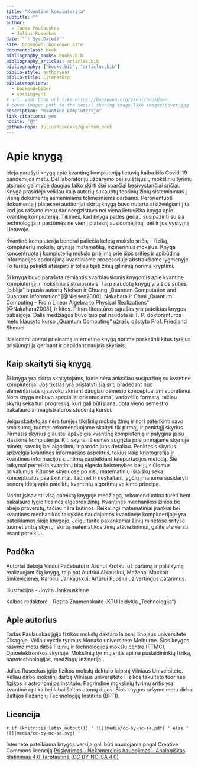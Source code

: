 ```yaml
--- 
title: "Kvantinė kompiuterija"
subtitle: ""
author:
  - Tadas Paulauskas
  - Julius Ruseckas
date: "`r Sys.Date()`"
site: bookdown::bookdown_site
documentclass: book
bibliography_books: books.bib
bibliography_articles: articles.bib
bibliography: ["books.bib", "articles.bib"]
biblio-style: authoryear
biblio-title: Literatūra
biblatexoptions:
  - backend=biber
  - sorting=ynt
# url: your book url like https://bookdown.org/yihui/bookdown
# cover-image: path to the social sharing image like images/cover.jpg
description: "Kvantinė kompiuterija"
link-citations: yes
nocite: '@*'
github-repo: JuliusRuseckas/quantum_book
---
```


# Apie knygą {-}

Idėja parašyti knygą apie kvantinę kompiuteriją lietuvių kalba kilo Covid-19 pandemijos
metu. Dėl laboratorijų uždarymo bei sulėtėjusių mokslinių tyrimų atsirado galimybė
daugiau laiko skirti šiai sparčiai besivystančiai sričiai. Knyga prasidėjo veikiau kaip
autorių sukauptų teorinių žinių sisteminimas į vieną dokumentą asmeniniams
tolimesniems darbams. Perorientuoti dokumentą į platesnei auditorijai skirtą knygą buvo
nutarta atsižvelgiant į tai kad jos rašymo metu dar neegzistavo nei viena lietuviška
knyga apie kvantinę kompiuteriją. Tikimės, kad knyga padės geriau susipažinti su šia
technologija ir pastūmės ne vien į platesnį susidomėjimą, bet ir jos vystymą Lietuvoje.

Kvantinė kompiuterija bendrai paliečia keletą mokslo sričių – fiziką, kompiuterių mokslą,
grynąją matematiką, inžinerinius mokslus. Knyga koncentruota į kompiuterių mokslo
priėjimą prie šios srities ir apibūdina informacijos apdorojimą kvantiniame procesoriuje
abstrakčiame lygmenyje. To turėtų pakakti atsispirti ir toliau tęsti žinių gilinimą norima
kryptimi.

Ši knyga buvo parašyta remiantis svarbiausiomis knygomis apie kvantinę kompiuteriją ir
moksliniais straipsniais. Tarp naudotų knygų yra šios srities „biblija“ tapusia autorių
Nielsen ir Chuang „Quantum Computation and Quantum Information“ [@Nielsen2000],
Nakahara ir Ohmi „Quantum Computing – From Linear Algebra to Physical Realizations“ [@Nakahara2008],
ir kitos. Pilnas literatūros sąrašas yra pateiktas knygos pabaigoje. Dalis medžiagos buvo taip
pat naudota iš T. P. doktorantūros metu klausyto kurso „Quantum Computing“ užrašų
dėstyto Prof. Friedland Shmuel.

Išleisdami atvirai prieinamą internetinę knygą norime paskatinti kitus tyrėjus prisijungti ją
gerinant ir papildant naujais skyriais.


## Kaip skaityti šią knygą {-}

Ši knyga yra skirta skaitytojams, kurie nėra anksčiau susipažinę su kvantine
kompiuterija. Jos tikslas yra pristatyti šią sritį pradedant nuo elementariausių savokų
skiriant daugiau dėmesio konceptualiam supratimui. Nors knyga nebuvo specialiai
orientuojama į vadovėlio formatą, tačiau skyrių seka turi progresiją, kuri gali būti
panaudota vieno semestro bakalauro ar magistratūros studentų kursui.

Jeigu skaitytojas nėra turėjęs tikslinių mokslų žinių ir nori patenkinti savo smalsumą,
tuomet rekomenduojame skaityti tik pirmąjį ir penktąjį skyrius. Pirmasis skyrius glaustai
apžvelgia kvantinę kompiuteriją ir palygina ją su klasikine kompiuterija. Kiti skyriai iš
esmės sugrįžta prie pirmąjame skyriuje minėtų savokų bei algoritmų ir parodo juos
detaliau. Penktasis skyrius apžvelgia kvantinės informacijos aspektus, tokius kaip
kriptografija ir kvantinės informacijos siuntimą pasitelkiant teleportacijos metodą. Šie
taikymai perteikia kvantinių bitų elgesio keistenybes bei jų siūlomus privalumus. Kituose
skyriuose po visų matematinių išraiškų seka konceptualūs paaiškinimai. Tad net ir
neskaitant lygčių įmanoma susidaryti bendrą idėją apie pateiktų kvantinių algoritmų
veikimo principą.

Norint įsisavinti visą pateiktą knygoje medžiagą, rekomenduotina turėti bent bakalauro
lygio tiesinės algebros žinių. Kvantinės mechanikos žinios be abejo praverstų, tačiau
nėra būtinos. Reikalingi matematiniai įrankiai bei kvantinės mechanikos taisyklės
naudojamos kvantinėje kompiuterijoje yra pateikiamos šioje knygoje. Jeigu turite
pakankamai žinių minėtose srityse tuomet antrą skyrių, skirtą matematikos žinių
atšviežinimui, galite atsiversti esant poreikiui.

## Padėka {-}

Autoriai dėkoja Vaidui Pačebutui ir Arūnui Krotkui už paramą ir palaikymą realizuojant
šią knygą, taip pat Audriui Alkauskui, Maženai Mackoit Sinkevičienei, Karoliui
Jankauskui, Artūrui Pupšiui už vertingus patarimus.

Iliustracijos - Jovita Jankauskienė

Kalbos redaktorė - Rozita Znamenskaitė (KTU leidykla „Technologija“)

## Apie autorius {-}

Tadas Paulauskas įgijo fizikos mokslų daktaro laipsnį Ilinojaus universitete Čikagoje.
Vėliau vykdė tyrimus Monašo universitete Melburne. Šios knygos rašymo metu dirba
Fizinių ir technologijos mokslų centre (FTMC), Optoelektronikos skyriuje. Mokslinių
tyrimų sritis apima puslaidininkių fiziką, nanotechnologijas, medžiagų inžineriją.

Julius Ruseckas įgijo fizikos mokslų daktaro laipsnį Vilniaus Universitete. Vėliau dirbo
mokslinį darbą Vilniaus universiteto Fizikos fakulteto teorinės fizikos ir astronomijos
institute. Pagrindinė mokslinių tyrimų sritis yra kvantinė optika bei labai šaltos atomų
dujos. Šios knygos rašymo metu dirba Baltijos Pažangių Technologijų Institute (BPTI).

## Licencija {-}


`r if (knitr::is_latex_output()) '
![](media/cc-by-nc-sa.pdf)
' else '
![](media/cc-by-nc-sa.svg)
'`

Internete pateikiama knygos versija gali būti naudojama pagal Creative Commons licenciją [Priskyrimas - Nekomercinis naudojimas - Analogiškas platinimas 4.0 Tarptautinė (CC BY-NC-SA 4.0)](https://creativecommons.org/licenses/by-nc-sa/4.0/deed.lt)
